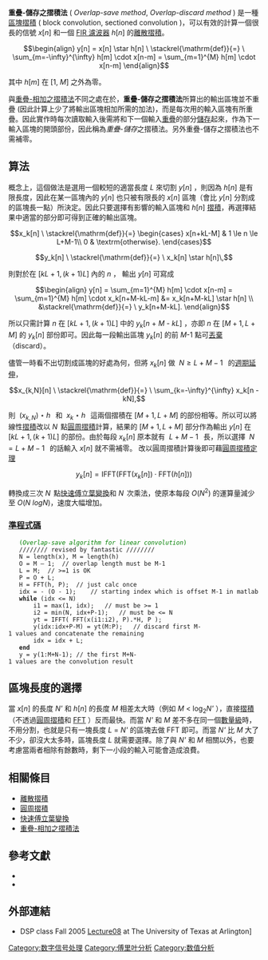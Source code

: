 {{NoteTA
|G1=Signals and Systems
|G2=IT
}}
'''重疊-儲存之摺積法''' ( ''Overlap-save method'', ''Overlap-discard method'' ) 是一種[[區塊摺積|區塊摺積]] ( block convolution, sectioned convolution )，可以有效的計算一個很長的信號 ''x''[''n''] 和一個 [[有限脉冲响应|FIR 濾波器]] ''h''[''n''] 的[[卷积#定义|離散摺積]]。

:<math>
\begin{align}
y[n] = x[n] \star h[n] \ \stackrel{\mathrm{def}}{=} \ \sum_{m=-\infty}^{\infty} h[m] \cdot x[n-m]
= \sum_{m=1}^{M} h[m] \cdot x[n-m]
\end{align}</math>

其中 ''h''[''m''] 在 [1, ''M''] 之外為零。

與[[重疊-相加之摺積法|重疊-相加之摺積法]]不同之處在於，'''重疊-儲存之摺積法'''所算出的輸出區塊並不重疊 (因此計算上少了將輸出區塊相加所需的加法)，而是每次用的輸入區塊有所重疊。因此實作時每次讀取輸入後需將和下一個輸入<u>重疊</u>的部分<u>儲存</u>起來，作為下一輸入區塊的開頭部份，因此稱為''重疊''-''儲存''之摺積法。另外重疊-儲存之摺積法也不需補零。

==算法==

概念上，這個做法是選用一個較短的適當長度 ''L'' 來切割 ''y''[''n''] ，則因為 ''h''[''n''] 是有限長度，因此在某一區塊內的 ''y''[''n''] 也只被有限長的 ''x''[''n''] 區塊（會比 ''y''[''n''] 分割成的區塊長一點）所決定。因此只要選擇有影響的輸入區塊和 ''h''[''n''] [[卷积|摺積]]，再選擇結果中適當的部分即可得到正確的輸出區塊。


:<math>x_k[n]  \ \stackrel{\mathrm{def}}{=}
\begin{cases}
x[n+kL-M] & 1 \le n \le L+M-1\\
0 & \textrm{otherwise}.
\end{cases}
</math>

:<math>y_k[n] \ \stackrel{\mathrm{def}}{=} \ x_k[n] \star h[n]\,</math>


則對於在 <math>[kL+1, (k+1)L]</math> 內的 ''n'' ， 輸出 ''y''[''n''] 可寫成

:<math>
\begin{align}
y[n] = \sum_{m=1}^{M} h[m] \cdot x[n-m] = \sum_{m=1}^{M} h[m] \cdot x_k[n+M-kL-m]
&= x_k[n+M-kL] \star h[n] \\
&\stackrel{\mathrm{def}}{=} \ y_k[n+M-kL].
\end{align}
</math>

所以只需計算 ''n'' 在 <math>[kL+1, (k+1)L]</math> 中的 ''y''<sub>''k''</sub>[''n'' + ''M'' - ''kL''] ，亦即 ''n'' 在 <math>[M+1, L+M]</math> 的 ''y''<sub>''k''</sub>[''n''] 部份即可。因此每一段輸出區塊 ''y''<sub>''k''</sub>[''n''] 的前 ''M''-1 點可<u>丟棄</u>（discard）。


儘管一時看不出切割成區塊的好處為何，但將 ''x''<sub>''k''</sub>[''n''] 做  <math>N\ge L+M-1\,</math>  的[[週期延伸|週期延伸]]，

:<math>x_{k,N}[n] \ \stackrel{\mathrm{def}}{=} \ \sum_{k=-\infty}^{\infty} x_k[n - kN],</math>

則  <math>(x_{k,N}) \star h\,</math>  和  <math>x_k \star h\,</math>  這兩個摺積在 <math>[M+1, L+M]</math> 的部份相等。所以可以將線性[[卷积|摺積]]改以 <math>N\,</math> 點[[圓周摺積|圓周摺積]]計算，結果的 <math>[M+1, L+M]</math> 部分作為輸出 ''y''[''n''] 在 <math>[kL+1, (k+1)L]</math> 的部份。由於每段 ''x''<sub>''k''</sub>[''n''] 原本就有  <math>L+M-1\,</math>  長，所以選擇  <math>N=L+M-1\,</math>  的話輸入 ''x''[''n''] 就不需補零。
改以圓周摺積計算後即可藉[[卷积定理|圓周摺積定理]]

:<math>y_k[n] = \textrm{IFFT}\left(\textrm{FFT}\left(x_k[n]\right)\cdot\textrm{FFT}\left(h[n]\right)\right)</math>

轉換成三次 <math>N\,</math> 點[[快速傅立葉變換|快速傅立葉變換]]和 <math>N\,</math> 次乘法，使原本每段 ''O''(''N''<sup>2</sup>) 的運算量減少至 ''O''(''N'' ''logN'')，速度大幅增加。

===[[伪代码|準程式碼]]===

    <font color=green>(''Overlap-save algorithm for linear convolution'')</font>
    //////// revised by fantastic ////////
    N = length(x), M = length(h)
    O = M – 1;	// overlap length must be M-1
    L = M;	// >=1 is OK
    P = O + L;
    H = FFT(h, P);	// just calc once
    idx = - (O - 1);	// starting index which is offset M-1 in matlab
    '''while''' (idx <= N)
        i1 = max(1, idx);	// must be >= 1
        i2 = min(N, idx+P-1);	// must be <= N
        yt = IFFT( FFT(x(i1:i2), P).*H, P );
        y(idx:idx+P-M) = yt(M:P);	// discard first M-1 values and concatenate the remaining
        idx = idx + L;
    '''end'''
    y = y(1:M+N-1);	// the first M+N-1 values are the convolution result

==區塊長度的選擇==

當 ''x''[''n''] 的長度 ''N' '' 和 ''h''[''n''] 的長度 ''M'' 相差太大時（例如 ''M''  < log<sub>2</sub>''N' '' ），直接[[卷积|摺積]]（不透過[[圓周摺積|圓周摺積]]和 [[快速傅里叶变换|FFT]] ）反而最快。而當 ''N' '' 和 ''M'' 差不多在同一個[[数量级|數量級]]時，不用分割，也就是只有一塊長度 ''L'' = ''N' '' 的區塊去做 FFT 即可。而當 ''N' '' 比 ''M'' 大了不少，卻沒大太多時，區塊長度 ''L'' 就需要選擇。除了與 ''N' '' 和 ''M'' 相關以外，也要考慮當兩者相除有餘數時，剩下一小段的輸入可能會造成浪費。

==相關條目==

*[[卷积#定义|離散摺積]]
*[[圓周摺積|圓周摺積]]
*[[快速傅立葉變換|快速傅立葉變換]]
*[[重疊-相加之摺積法|重疊-相加之摺積法]]

==參考文獻==
*{{Cite book
 | author=Rabiner, Lawrence R.; Gold, Bernard
 | authorlink=
 | coauthors=
 | title=Theory and application of digital signal processing
 | date=1975
 | publisher=Prentice-Hall
 | location=Englewood Cliffs, N.J.
 | isbn=0-13-914101-4
 | pages=pp 65-67
}}
*{{citation|author=Helms, H.|title=Fast Fourier transform method of computing difference equations and simulating filters|journal=IEEE Transactions on Audio and Electroacoustics|volume=15(2)|year=1967|pages=85-90|url=http://ieeexplore.ieee.org/xpl/freeabs_all.jsp?arnumber=1161905|accessdate=2008-06-23|archive-date=2019-06-30|archive-url=https://web.archive.org/web/20190630230826/https://ieeexplore.ieee.org/document/1161905/?arnumber=1161905|dead-url=no}}

==外部連結==

*DSP class Fall 2005 [http://www.uta.edu/faculty/zhouwang/teaching/DSP05/handouts/Lecture08.pdf Lecture08]{{dead link|date=2018年4月 |bot=InternetArchiveBot |fix-attempted=yes }} at The University of Texas at Arlington]

[[Category:数字信号处理|Category:数字信号处理]]
[[Category:傅里叶分析|Category:傅里叶分析]]
[[Category:数值分析|Category:数值分析]]